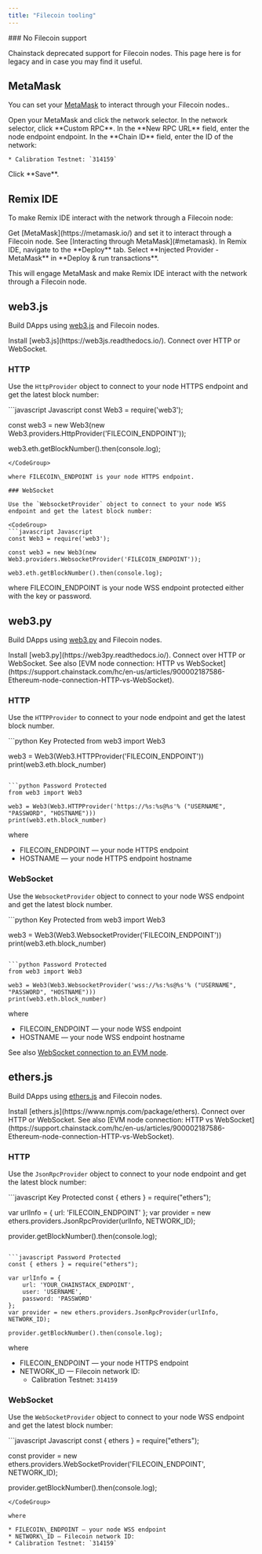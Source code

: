 ```yaml
---
title: "Filecoin tooling"
---
```


<Warning>
  ### No Filecoin support

  Chainstack deprecated support for Filecoin nodes. This page here is for legacy and in case you may find it useful.
</Warning>

## MetaMask

You can set your [MetaMask](https://metamask.io/) to interact through your Filecoin nodes..

<Steps>
  <Step>
    Open your MetaMask and click the network selector.
  </Step>
  <Step>
    In the network selector, click **Custom RPC**.
  </Step>
  <Step>
    In the **New RPC URL** field, enter the node endpoint endpoint.
  </Step>
  <Step>
    In the **Chain ID** field, enter the ID of the network:

    * Calibration Testnet: `314159`
  </Step>
  <Step>
    Click **Save**.
  </Step>
</Steps>

## Remix IDE

To make Remix IDE interact with the network through a Filecoin node:

<Steps>
  <Step>
    Get [MetaMask](https://metamask.io/) and set it to interact through a Filecoin node. See [Interacting through MetaMask](#metamask).
  </Step>
  <Step>
    In Remix IDE, navigate to the **Deploy** tab. Select **Injected Provider - MetaMask** in **Deploy & run transactions**.
  </Step>
</Steps>

This will engage MetaMask and make Remix IDE interact with the network through a Filecoin node.

## web3.js

Build DApps using [web3.js](https://github.com/web3/web3.js) and Filecoin nodes.

<Steps>
  <Step>
    Install [web3.js](https://web3js.readthedocs.io/).
  </Step>
  <Step>
    Connect over HTTP or WebSocket.
  </Step>
</Steps>

### HTTP

Use the `HttpProvider` object to connect to your node HTTPS endpoint and get the latest block number:

<CodeGroup>
  ```javascript Javascript
  const Web3 = require('web3');

  const web3 = new Web3(new Web3.providers.HttpProvider('FILECOIN_ENDPOINT'));

  web3.eth.getBlockNumber().then(console.log);
  ```
</CodeGroup>

where FILECOIN\_ENDPOINT is your node HTTPS endpoint.

### WebSocket

Use the `WebsocketProvider` object to connect to your node WSS endpoint and get the latest block number:

<CodeGroup>
  ```javascript Javascript
  const Web3 = require('web3');

  const web3 = new Web3(new Web3.providers.WebsocketProvider('FILECOIN_ENDPOINT'));

  web3.eth.getBlockNumber().then(console.log);
  ```
</CodeGroup>

where FILECOIN\_ENDPOINT is your node WSS endpoint protected either with the key or password.

## web3.py

Build DApps using [web3.py](https://github.com/ethereum/web3.py) and Filecoin nodes.

<Steps>
  <Step>
    Install [web3.py](https://web3py.readthedocs.io/).
  </Step>
  <Step>
    Connect over HTTP or WebSocket. See also [EVM node connection: HTTP vs WebSocket](https://support.chainstack.com/hc/en-us/articles/900002187586-Ethereum-node-connection-HTTP-vs-WebSocket).
  </Step>
</Steps>

### HTTP

Use the `HTTPProvider` to connect to your node endpoint and get the latest block number.

<CodeGroup>
  ```python Key Protected
  from web3 import Web3

  web3 = Web3(Web3.HTTPProvider('FILECOIN_ENDPOINT'))
  print(web3.eth.block_number)
  ```

  ```python Password Protected
  from web3 import Web3

  web3 = Web3(Web3.HTTPProvider('https://%s:%s@%s'% ("USERNAME", "PASSWORD", "HOSTNAME")))
  print(web3.eth.block_number)
  ```
</CodeGroup>

where

* FILECOIN\_ENDPOINT — your node HTTPS endpoint
* HOSTNAME — your node HTTPS endpoint hostname

### WebSocket

Use the `WebsocketProvider` object to connect to your node WSS endpoint and get the latest block number.

<CodeGroup>
  ```python Key Protected
  from web3 import Web3

  web3 = Web3(Web3.WebsocketProvider('FILECOIN_ENDPOINT'))
  print(web3.eth.block_number)
  ```

  ```python Password Protected
  from web3 import Web3

  web3 = Web3(Web3.WebsocketProvider('wss://%s:%s@%s'% ("USERNAME", "PASSWORD", "HOSTNAME")))
  print(web3.eth.block_number)
  ```
</CodeGroup>

where

* FILECOIN\_ENDPOINT — your node WSS endpoint
* HOSTNAME — your node WSS endpoint hostname

See also [WebSocket connection to an EVM node](https://support.chainstack.com/hc/en-us/articles/900001918763-WebSocket-connection-to-an-Ethereum-node).

## ethers.js

Build DApps using [ethers.js](https://github.com/ethers-io/ethers.js/) and Filecoin nodes.

<Steps>
  <Step>
    Install [ethers.js](https://www.npmjs.com/package/ethers).
  </Step>
  <Step>
    Connect over HTTP or WebSocket. See also [EVM node connection: HTTP vs WebSocket](https://support.chainstack.com/hc/en-us/articles/900002187586-Ethereum-node-connection-HTTP-vs-WebSocket).
  </Step>
</Steps>

### HTTP

Use the `JsonRpcProvider` object to connect to your node endpoint and get the latest block number:

<CodeGroup>
  ```javascript Key Protected
  const { ethers } = require("ethers");

  var urlInfo = {
      url: 'FILECOIN_ENDPOINT'
  };
  var provider = new ethers.providers.JsonRpcProvider(urlInfo, NETWORK_ID);

  provider.getBlockNumber().then(console.log);
  ```

  ```javascript Password Protected
  const { ethers } = require("ethers");

  var urlInfo = {
      url: 'YOUR_CHAINSTACK_ENDPOINT',
      user: 'USERNAME',
      password: 'PASSWORD'
  };
  var provider = new ethers.providers.JsonRpcProvider(urlInfo, NETWORK_ID);

  provider.getBlockNumber().then(console.log);
  ```
</CodeGroup>

where

* FILECOIN\_ENDPOINT — your node HTTPS endpoint
* NETWORK\_ID — Filecoin network ID:
  * Calibration Testnet: `314159`

### WebSocket

Use the `WebSocketProvider` object to connect to your node WSS endpoint and get the latest block number:

<CodeGroup>
  ```javascript Javascript
  const { ethers } = require("ethers");

  const provider = new ethers.providers.WebSocketProvider('FILECOIN_ENDPOINT', NETWORK_ID);

  provider.getBlockNumber().then(console.log);
  ```
</CodeGroup>

where

* FILECOIN\_ENDPOINT — your node WSS endpoint
* NETWORK\_ID — Filecoin network ID:
  * Calibration Testnet: `314159`
